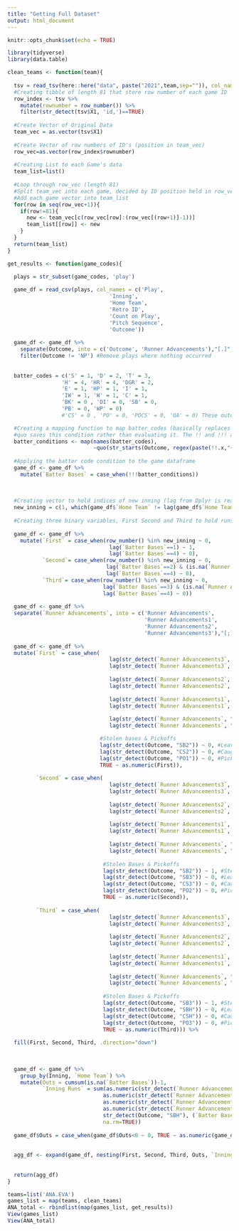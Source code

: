 ```yaml
---
title: "Getting Full Dataset"
output: html_document
---
```


```r
knitr::opts_chunk$set(echo = TRUE)
```

```r
library(tidyverse)
library(data.table)
```


```r
clean_teams <- function(team){
  
  tsv = read_tsv(here::here("data", paste("2021",team,sep="")), col_names=FALSE)
  #Creating tibble of length 81 that store row number of each game ID
  row_index <- tsv %>%
    mutate(rownumber = row_number()) %>%
    filter(str_detect(tsv$X1, 'id,')==TRUE)
  
  #Create Vector of Original Data
  team_vec = as.vector(tsv$X1)
  
  #Create Vector of row numbers of ID's (position in team_vec)
  row_vec=as.vector(row_index$rownumber)
  
  #Creating List to each Game's data
  team_list=list()
  
  #Loop through row_vec (length 81)
  #Split team_vec into each game, decided by ID position held in row_vec
  #Add each game vector into team_list
  for(row in seq(row_vec+1)){
    if(row!=81){
      new <- team_vec[c(row_vec[row]:(row_vec[(row+1)]-1))]
      team_list[[row]] <- new
    }
  }
  return(team_list)
}
```


```r

get_results <- function(game_codes){
  
  plays = str_subset(game_codes, 'play')

  game_df = read_csv(plays, col_names = c('Play', 
                                'Inning', 
                                'Home Team', 
                                'Retro ID', 
                                'Count on Play', 
                                'Pitch Sequence',
                                'Outcome'))
  
  game_df <- game_df %>% 
    separate(Outcome, into = c('Outcome', 'Runner Advancements'),"[.]", extra = "merge") %>% #Creating Column to hold runner advancement codes 
    filter(Outcome != 'NP') #Remove plays where nothing occurred
  
  
  batter_codes = c('S' = 1, 'D' = 2, 'T' = 3, 
                 'H' = 4, 'HR' = 4, 'DGR' = 2,
                 'E' = 1, 'HP' = 1, 'I' = 1, 
                 'IW' = 1, 'W' = 1, 'C' = 1,
                 'BK' = 0 , 'DI' = 0, 'SB' = 0,
                 'PB' = 0, 'WP' = 0)
                 #'CS' = 0 , 'PO' = 0, 'POCS' = 0, 'OA' = 0) These outcomes should still result in an out so they will not fill batter bases

  #Creating a mapping function to map batter_codes (basically replaces a for loop)
  #quo saves this condition rather than evaluating it. The !! and !!! are how you actually evaluate this code
  batter_conditions <- map(names(batter_codes), 
                           ~quo(str_starts(Outcome, regex(paste(!!.x,"+([0-9]|/|$)", sep="")))~batter_codes[!!.x]))
  
  #Applying the batter code condition to the game dataframe
  game_df <- game_df %>% 
    mutate(`Batter Bases` = case_when(!!!batter_conditions))
  
  
  
  #Creating vector to hold indices of new inning (lag from Dplyr is really helpful)
  new_inning = c(1, which(game_df$`Home Team` != lag(game_df$`Home Team`))) 
  
  #Creating three binary variables, First Second and Third to hold runs
  
  game_df <- game_df %>% 
    mutate(`First` = case_when(row_number() %in% new_inning ~ 0,
                                lag(`Batter Bases`==1) ~ 1,
                                lag(`Batter Bases`==4) ~ 0),
           `Second`= case_when(row_number() %in% new_inning ~ 0,
                               lag(`Batter Bases`==2) & (is.na(`Runner Advancements`)) ~ 1,
                               lag(`Batter Bases`==4) ~ 0),
           `Third`= case_when(row_number() %in% new_inning ~ 0,
                              lag(`Batter Bases`==3) & (is.na(`Runner Advancements`)) ~ 1,
                              lag(`Batter Bases`==4) ~ 0))
  
  game_df <- game_df %>% 
  separate(`Runner Advancements`, into = c('Runner Advancements', 
                                           'Runner Advancements1', 
                                           'Runner Advancements2', 
                                           'Runner Advancements3'),"[;]", extra = "merge")
  
  game_df <- game_df %>% 
  mutate(`First` = case_when(   
                                lag(str_detect(`Runner Advancements3`, "-1")) ~ 1,
                                lag(str_detect(`Runner Advancements3`, "1-")) ~ 0,
                                
                                lag(str_detect(`Runner Advancements2`, "-1")) ~ 1,
                                lag(str_detect(`Runner Advancements2`, "1-")) ~ 0,
                                
                                lag(str_detect(`Runner Advancements1`, "-1")) ~ 1,
                                lag(str_detect(`Runner Advancements1`, "1-")) ~ 0,
                                
                                lag(str_detect(`Runner Advancements`, "-1")) ~ 1,
                                lag(str_detect(`Runner Advancements`, "1-")) ~ 0,

                             #Stolen bases & Pickoffs
                             lag(str_detect(Outcome, "SB2")) ~ 0, #Leaves First to Steal Second
                             lag(str_detect(Outcome, "CS2")) ~ 0, #Caught Stealing at 2nd (includes POCS2)
                             lag(str_detect(Outcome, "PO1")) ~ 0, #Picked Off of First
                             TRUE ~ as.numeric(First)),
                             
         `Second` = case_when(
                                lag(str_detect(`Runner Advancements3`, "-2")) ~ 1,
                                lag(str_detect(`Runner Advancements3`, "2-")) ~ 0,
                                
                                lag(str_detect(`Runner Advancements2`, "-2")) ~ 1,
                                lag(str_detect(`Runner Advancements2`, "2-")) ~ 0,
                                
                                lag(str_detect(`Runner Advancements1`, "-2")) ~ 1,
                                lag(str_detect(`Runner Advancements1`, "2-")) ~ 0,
                                
                                lag(str_detect(`Runner Advancements`, "-2")) ~ 1,
                                lag(str_detect(`Runner Advancements`, "2-")) ~ 0,
                              
                              #Stolen Bases & Pickoffs
                              lag(str_detect(Outcome, "SB2")) ~ 1, #Steals Second
                              lag(str_detect(Outcome, "SB3")) ~ 0, #Leaves Second to Steal Third
                              lag(str_detect(Outcome, "CS3")) ~ 0, #Caught Stealing at Third
                              lag(str_detect(Outcome, "PO2")) ~ 0, #Picked Off of Second
                              TRUE ~ as.numeric(Second)),
         
         `Third` = case_when(
                                lag(str_detect(`Runner Advancements3`, "-3")) ~ 1,
                                lag(str_detect(`Runner Advancements3`, "3-")) ~ 0,
                                
                                lag(str_detect(`Runner Advancements2`, "-3")) ~ 1,
                                lag(str_detect(`Runner Advancements2`, "3-")) ~ 0,
                              
                                lag(str_detect(`Runner Advancements1`, "-3")) ~ 1,
                                lag(str_detect(`Runner Advancements1`, "3-")) ~ 0,
                                
                                lag(str_detect(`Runner Advancements`, "-3")) ~ 1,
                                lag(str_detect(`Runner Advancements`, "3-")) ~ 0,
                              
                              #Stolen Bases & Pickoffs
                              lag(str_detect(Outcome, "SB3")) ~ 1, #Steals Third
                              lag(str_detect(Outcome, "SBH")) ~ 0, #Leaves Third to Steal Home
                              lag(str_detect(Outcome, "CSH")) ~ 0, #Caught Stealing at Third
                              lag(str_detect(Outcome, "PO3")) ~ 0, #Picked Off of Third
                              TRUE ~ as.numeric(Third))) %>% 
         
  fill(First, Second, Third, .direction="down")
  
  
  
  game_df <- game_df %>% 
    group_by(Inning, `Home Team`) %>% 
    mutate(Outs = cumsum(is.na(`Batter Bases`))-1,
           `Inning Runs` = sum(as.numeric(str_detect(`Runner Advancements`,"(-H)")),
                              as.numeric(str_detect(`Runner Advancements1`,"(-H)")),
                              as.numeric(str_detect(`Runner Advancements2`,"(-H)")),
                              as.numeric(str_detect(`Runner Advancements3`,"(-H)")),
                              str_detect(Outcome, "SBH"), (`Batter Bases`==4), #Steals of Home and Home Runs
                              na.rm=TRUE))
  
  game_df$Outs = case_when(game_df$Outs<0 ~ 0, TRUE ~ as.numeric(game_df$Outs))
  
  
  agg_df <- expand(game_df, nesting(First, Second, Third, Outs, `Inning Runs`))
  
  
  return(agg_df)
}
```


```r
teams=list('ANA.EVA')
games_list = map(teams, clean_teams)
ANA_total <- rbindlist(map(games_list, get_results))
View(games_list)
View(ANA_total)
```









